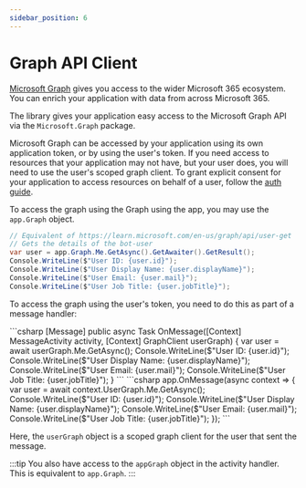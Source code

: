 ```yaml
---
sidebar_position: 6
---
```



# Graph API Client

[Microsoft Graph](https://docs.microsoft.com/en-us/graph/overview) gives you access to the wider Microsoft 365 ecosystem. You can enrich your application with data from across Microsoft 365.

The library gives your application easy access to the Microsoft Graph API via the `Microsoft.Graph` package.

Microsoft Graph can be accessed by your application using its own application token, or by using the user's token. If you need access to resources that your application may not have, but your user does, you will need to use the user's scoped graph client. To grant explicit consent for your application to access resources on behalf of a user, follow the [auth guide](../in-depth-guides/user-authentication).

To access the graph using the Graph using the app, you may use the `app.Graph` object. 

```csharp
// Equivalent of https://learn.microsoft.com/en-us/graph/api/user-get
// Gets the details of the bot-user
var user = app.Graph.Me.GetAsync().GetAwaiter().GetResult();
Console.WriteLine($"User ID: {user.id}");
Console.WriteLine($"User Display Name: {user.displayName}");
Console.WriteLine($"User Email: {user.mail}");
Console.WriteLine($"User Job Title: {user.jobTitle}");
```

To access the graph using the user's token, you need to do this as part of a message handler:

<Tabs>
  <TabItem label="Controller" value="controller" default>
    ```csharp 
    [Message]
    public async Task OnMessage([Context] MessageActivity activity, [Context] GraphClient userGraph)
    {
        var user = await userGraph.Me.GetAsync();
        Console.WriteLine($"User ID: {user.id}");
        Console.WriteLine($"User Display Name: {user.displayName}");
        Console.WriteLine($"User Email: {user.mail}");
        Console.WriteLine($"User Job Title: {user.jobTitle}");
    }
    ```
  </TabItem>
  <TabItem label="Minimal" value="minimal">
    ```csharp 
    app.OnMessage(async context =>
    {
        var user = await context.UserGraph.Me.GetAsync();
        Console.WriteLine($"User ID: {user.id}");
        Console.WriteLine($"User Display Name: {user.displayName}");
        Console.WriteLine($"User Email: {user.mail}");
        Console.WriteLine($"User Job Title: {user.jobTitle}");
    });
    ```
  </TabItem>
</Tabs>

Here, the `userGraph` object is a scoped graph client for the user that sent the message.

:::tip
You also have access to the `appGraph` object in the activity handler. This is equivalent to `app.Graph`.
:::
